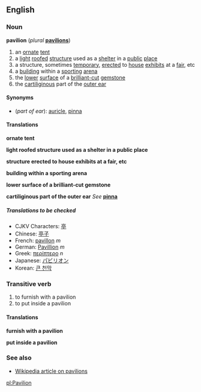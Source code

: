 ==English==
===Noun===
'''pavilion''' (''plural'' '''[[pavilions]]''')

# an [[ornate]] [[tent]]
# a [[light]] [[roofed]] [[structure]] used as a [[shelter]] in a [[public]] [[place]]
# a structure, sometimes [[temporary]], [[erect]]ed to [[house]] [[exhibit]]s at a [[fair]], etc
# a [[building]] within a [[sporting]] [[arena]]
# the [[lower]] [[surface]] of a [[brilliant-cut]] [[gemstone]]
#the [[cartiliginous]] part of the [[outer ear]]

====Synonyms====
*(''part of ear''): [[auricle]], [[pinna]]<!--Note: "external ear" and "outer ear" are not synonyms as they include non-cartiliginous parts too-->

====Translations====

'''ornate tent'''
{{top}}
{{mid}}
{{bottom}}

'''light roofed structure used as a shelter in a public place'''
{{top}}
{{mid}}
{{bottom}}

'''structure erected to house exhibits at a fair, etc'''
{{top}}
{{mid}}
{{bottom}}

'''building within a sporting arena'''
{{top}}
{{mid}}
{{bottom}}

'''lower surface of a brilliant-cut gemstone'''
{{top}}
{{mid}}
{{bottom}}

'''cartiliginous part of the outer ear'''
''See'' '''[[pinna]]'''

=====Translations to be checked=====
<!--Remove this section once all of the translations below have been moved into the tables above.-->
{{checktrans}}

*CJKV Characters: [[亭]]
*Chinese: [[亭子]]
*French: [[pavillon]] ''m''
*German: [[Pavillion]] ''m''
*Greek: [[περίπτερο]] ''n''
*Japanese: [[パビリオン]]
*Korean: [[큰 천막]]

===Transitive verb===
{{en-infl-reg-consonant|pavilion||}}

#to furnish with a pavilion
#to put inside a pavilion

====Translations====

'''furnish with a pavilion'''
{{top}}
{{mid}}
{{bottom}}

'''put inside a pavilion'''
{{top}}
{{mid}}
{{bottom}}

===See also===
*[[w:Pavilion|Wikipedia article on pavilions]]

[[pl:Pavilion]]